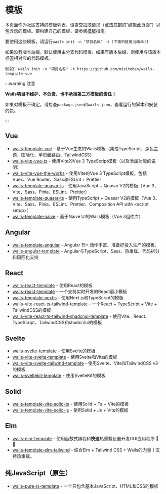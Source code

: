 # 模板

本页面作为社区支持的模板列表。请提交拉取请求（点击底部的“编辑此页面”）以包含您的模板。要构建自己的模板，请参阅[模板](../guides/templates.mdx)指南。

要使用这些模板，请运行`wails init -n "项目名称" -t [下面的链接[@版本]]`

如果没有版本后缀，默认使用主分支代码模板。如果有版本后缀，则使用与该版本标签相对应的代码模板。

例如：`wails init -n "项目名称" -t https://github.com/misitebao/wails-template-vue`

:::warning 注意

**Wails项目不维护、不负责、也不承担第三方模板的责任！**

如果对模板不确定，请检查`package.json`和`wails.json`，查看运行的脚本和安装的包。

:::

## Vue

- [wails-template-vue](https://github.com/misitebao/wails-template-vue) - 基于Vue生态的Wails模板（集成TypeScript、深色主题、国际化、单页面路由、TailwindCSS）
- [wails-vite-vue-ts](https://github.com/codydbentley/wails-vite-vue-ts) - 使用Vite的Vue 3 TypeScript模板（以及添加功能的说明）
- [wails-vite-vue-the-works](https://github.com/codydbentley/wails-vite-vue-the-works) - 使用Vite的Vue 3 TypeScript模板，包括Vuex、Vue Router、Sass和ESLint + Prettier
- [wails-template-quasar-js](https://github.com/sgosiaco/wails-template-quasar-js) - 使用JavaScript + Quasar V2的模板（Vue 3、Vite、Sass、Pinia、ESLint、Prettier）
- [wails-template-quasar-ts](https://github.com/sgosiaco/wails-template-quasar-ts) - 使用TypeScript + Quasar V2的模板（Vue 3、Vite、Sass、Pinia、ESLint、Prettier、Composition API with &lt;script setup&gt;）
- [wails-template-naive](https://github.com/tk103331/wails-template-naive) - 基于Naive UI的Wails模板（Vue 3组件库）

## Angular

- [wails-template-angular](https://github.com/mateothegreat/wails-template-angular) - Angular 15+ 动作丰富、准备好投入生产的模板。
- [wails-angular-template](https://github.com/TAINCER/wails-angular-template) - Angular与TypeScript、Sass、热重载、代码拆分和国际化支持

## React

- [wails-react-template](https://github.com/AlienRecall/wails-react-template) - 使用React的模板
- [wails-react-template](https://github.com/flin7/wails-react-template) - 一个支持实时开发的React最小模板
- [wails-template-nextjs](https://github.com/LGiki/wails-template-nextjs) - 使用Next.js和TypeScript的模板
- [wails-vite-react-ts-tailwind-template](https://github.com/hotafrika/wails-vite-react-ts-tailwind-template) - 一个React + TypeScript + Vite + TailwindCSS的模板
- [wails-vite-react-ts-tailwind-shadcnui-template](https://github.com/Mahcks/wails-vite-react-tailwind-shadcnui-ts) - 使用Vite、React、TypeScript、TailwindCSS和shadcn/ui的模板

## Svelte

- [wails-svelte-template](https://github.com/raitonoberu/wails-svelte-template) - 使用Svelte的模板
- [wails-vite-svelte-template](https://github.com/BillBuilt/wails-vite-svelte-template) - 使用Svelte和Vite的模板
- [wails-vite-svelte-tailwind-template](https://github.com/BillBuilt/wails-vite-svelte-tailwind-template) - 使用Svelte、Vite和TailwindCSS v3的模板
- [wails-sveltekit-template](https://github.com/h8gi/wails-sveltekit-template) - 使用SvelteKit的模板

## Solid

- [wails-template-vite-solid-ts](https://github.com/xijaja/wails-template-solid-ts) - 使用Solid + Ts + Vite的模板
- [wails-template-vite-solid-js](https://github.com/xijaja/wails-template-solid-js) - 使用Solid + Js + Vite的模板

## Elm

- [wails-elm-template](https://github.com/benjamin-thomas/wails-elm-template) - 使用函数式编程和**快速**热重载设置开发GUI应用程序 :tada: :rocket:
- [wails-template-elm-tailwind](https://github.com/rnice01/wails-template-elm-tailwind) - 结合Elm + Tailwind CSS + Wails的力量！支持热重载。

## 纯JavaScript（原生）

- [wails-pure-js-template](https://github.com/KiddoV/wails-pure-js-template) - 一个只包含基本JavaScript、HTML和CSS的模板